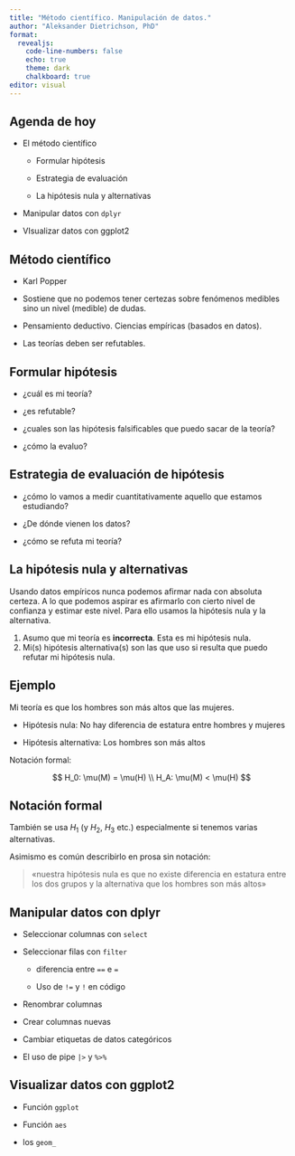 ```yaml
---
title: "Método científico. Manipulación de datos."
author: "Aleksander Dietrichson, PhD"
format: 
  revealjs: 
    code-line-numbers: false
    echo: true
    theme: dark
    chalkboard: true
editor: visual
---
```


## Agenda de hoy

-   El método científico

    -   Formular hipótesis

    -   Estrategia de evaluación

    -   La hipótesis nula y alternativas

-   Manipular datos con `dplyr`

-   VIsualizar datos con ggplot2

## Método científico

-   Karl Popper

-   Sostiene que no podemos tener certezas sobre fenómenos medibles sino un nivel (medible) de dudas.

-   Pensamiento deductivo. Ciencias empíricas (basados en datos).

-   Las teorías deben ser refutables.

## Formular hipótesis

-   ¿cuál es mi teoría?

-   ¿es refutable?

-   ¿cuales son las hipótesis falsificables que puedo sacar de la teoría?

-   ¿cómo la evaluo?

## Estrategia de evaluación de hipótesis

-   ¿cómo lo vamos a medir cuantitativamente aquello que estamos estudiando?

-   ¿De dónde vienen los datos?

-   ¿cómo se refuta mi teoría?

## La hipótesis nula y alternativas

Usando datos empíricos nunca podemos afirmar nada con absoluta certeza. A lo que podemos aspirar es afirmarlo con cierto nivel de confianza y estimar este nivel. Para ello usamos la hipótesis nula y la alternativa.

1.  Asumo que mi teoría es **incorrecta**. Esta es mi hipótesis nula.
2.  Mi(s) hipótesis alternativa(s) son las que uso si resulta que puedo refutar mi hipótesis nula.

## Ejemplo

Mi teoría es que los hombres son más altos que las mujeres.

-   Hipótesis nula: No hay diferencia de estatura entre hombres y mujeres

-   Hipótesis alternativa: Los hombres son más altos

Notación formal:

$$
H_0: \mu(M) = \mu(H) \\
H_A: \mu(M) < \mu(H) 
$$

## Notación formal

También se usa $H_1$ (y $H_2$, $H_3$ etc.) especialmente si tenemos varias alternativas.

Asimismo es común describirlo en prosa sin notación:

> «nuestra hipótesis nula es que no existe diferencia en estatura entre los dos grupos y la alternativa que los hombres son más altos»

## Manipular datos con dplyr

-   Seleccionar columnas con `select`

-   Seleccionar filas con `filter`

    -   diferencia entre `==` e `=`

    -   Uso de `!=` y `!` en código

-   Renombrar columnas

-   Crear columnas nuevas

-   Cambiar etiquetas de datos categóricos

-   El uso de pipe `|>` y `%>%`

## Visualizar datos con ggplot2

-   Función `ggplot`

-   Función `aes`

-   los `geom_`
